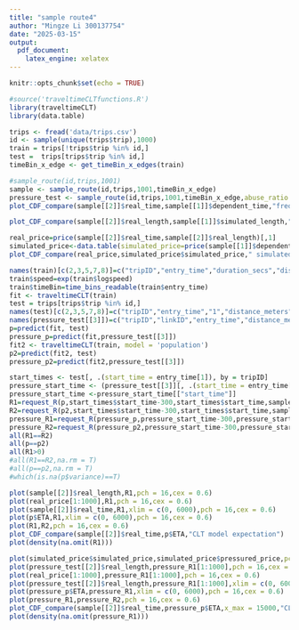 ```yaml
---
title: "sample route4"
author: "Mingze Li 300137754"
date: "2025-03-15"
output:
  pdf_document:
    latex_engine: xelatex
---
```


```r
knitr::opts_chunk$set(echo = TRUE)

```

```r
#source('traveltimeCLTfunctions.R')
library(traveltimeCLT)
library(data.table)
```

```r
trips <- fread('data/trips.csv')
id <- sample(unique(trips$trip),1000)
train = trips[!trips$trip %in% id,]
test =  trips[trips$trip %in% id,]
timeBin_x_edge <- get_timeBin_x_edges(train)
```

```r
#sample_route(id,trips,1001)
sample <- sample_route(id,trips,1001,timeBin_x_edge)
pressure_test <- sample_route(id,trips,1001,timeBin_x_edge,abuse_ratio = 0.4,abuse_multiplier = 1.1)
plot_CDF_compare(sample[[2]]$real_time,sample[[1]]$dependent_time,"frequency simulation")
```
```r
plot_CDF_compare(sample[[2]]$real_length,sample[[1]]$simulated_length,"global edge number simulation","total length","CDF of length",60000)
```

```r
real_price=price(sample[[2]]$real_time,sample[[2]]$real_length)[,1]
simulated_price<-data.table(simulated_price=price(sample[[1]]$dependent_time,sample[[1]]$simulated_length)[,1],pressured_price=price(pressure_test[[1]]$dependent_time,pressure_test[[1]]$simulated_length)[,1])
plot_CDF_compare(real_price,simulated_price$simulated_price," simulated price","price","CDF of price",100)
```


```r
names(train)[c(2,3,5,7,8)]=c("tripID","entry_time","duration_secs","distance_meters","linkID")
train$speed=exp(train$logspeed)
train$timeBin=time_bins_readable(train$entry_time)
fit <- traveltimeCLT(train)
test = trips[trips$trip %in% id,]
names(test)[c(2,3,5,7,8)]=c("tripID","entry_time","1","distance_meters","linkID")
names(pressure_test[[3]])=c("tripID","linkID","entry_time","distance_meters")
p=predict(fit, test)
pressure_p=predict(fit,pressure_test[[3]])
fit2 <- traveltimeCLT(train, model = 'population')
p2=predict(fit2, test)
pressure_p2=predict(fit2,pressure_test[[3]])
```

```r
start_times <- test[, .(start_time = entry_time[1]), by = tripID]
pressure_start_time <- (pressure_test[[3]][, .(start_time = entry_time[1]), by = tripID][,2])
pressure_start_time <-pressure_start_time[["start_time"]]
R1=request_R(p,start_times$start_time-300,start_times$start_time,sample[[2]]$real_length,1,risk_free=0)
R2=request_R(p2,start_times$start_time-300,start_times$start_time,sample[[2]]$real_length,1,risk_free=0)
pressure_R1=request_R(pressure_p,pressure_start_time-300,pressure_start_time,pressure_test[[1]]$simulated_length,1,risk_free=0)
pressure_R2=request_R(pressure_p2,pressure_start_time-300,pressure_start_time,pressure_test[[1]]$simulated_length,1,risk_free=0)
all(R1==R2)
all(p==p2)
all(R1>0)
#all(R1==R2,na.rm = T)
#all(p==p2,na.rm = T)
#which(is.na(p$variance)==T)

```


```r
plot(sample[[2]]$real_length,R1,pch = 16,cex = 0.6)
plot(real_price[1:1000],R1,pch = 16,cex = 0.6)
plot(sample[[2]]$real_time,R1,xlim = c(0, 6000),pch = 16,cex = 0.6)
plot(p$ETA,R1,xlim = c(0, 6000),pch = 16,cex = 0.6)
plot(R1,R2,pch = 16,cex = 0.6)
plot_CDF_compare(sample[[2]]$real_time,p$ETA,"CLT model expectation")
plot(density(na.omit(R1)))
```

```r
plot(simulated_price$simulated_price,simulated_price$pressured_price,pch = 16,cex = 0.6)
plot(pressure_test[[2]]$real_length,pressure_R1[1:1000],pch = 16,cex = 0.6)
plot(real_price[1:1000],pressure_R1[1:1000],pch = 16,cex = 0.6)
plot(pressure_test[[2]]$real_length,pressure_R1[1:1000],xlim = c(0, 6000),pch = 16,cex = 0.6)
plot(pressure_p$ETA,pressure_R1,xlim = c(0, 6000),pch = 16,cex = 0.6)
plot(pressure_R1,pressure_R2,pch = 16,cex = 0.6)
plot_CDF_compare(sample[[2]]$real_time,pressure_p$ETA,x_max = 15000,"CLT model expectation")
plot(density(na.omit(pressure_R1)))
```

